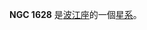 {{NGCInfoBox|NGCID=NGC 1628|發現者=路易斯·斯威夫特|發現日期=1886年12月22日|其他編號=MCG -1-12-39 IRAS04351-0448|曆元=J2000.0|赤經=4時37分36.1秒
|赤緯=-4°42'57"|星座=波江座|星體=星系|星等=13.4|表面亮度=13|藍等=14.2}}

'''NGC 1628''' 是[[波江座|波江座]]的一個[[星系|星系]]。

{{NGCReference|1628}}
{{Catalogs|NGC=1628}}